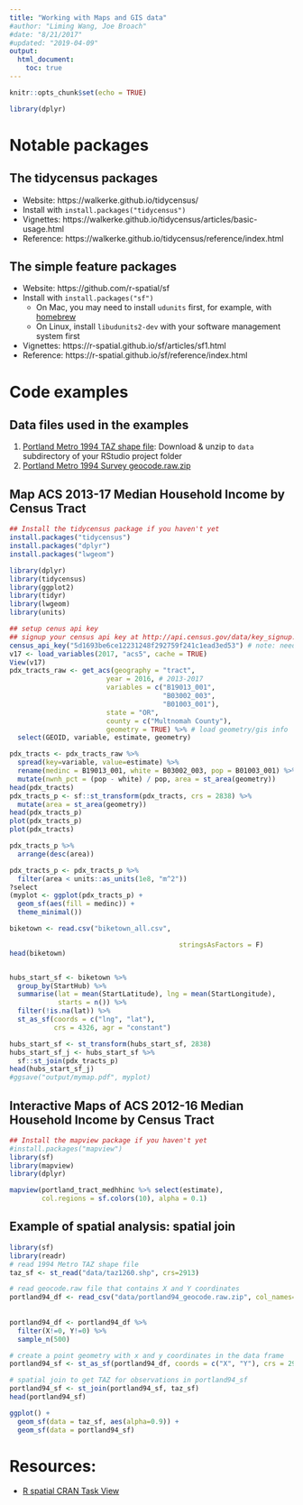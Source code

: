 ```yaml
---
title: "Working with Maps and GIS data"
#author: "Liming Wang, Joe Broach"
#date: "8/21/2017"
#updated: "2019-04-09"
output: 
  html_document:
    toc: true
---
```


```r
knitr::opts_chunk$set(echo = TRUE)

library(dplyr)

```

# Notable packages

## The tidycensus packages
- Website: https://walkerke.github.io/tidycensus/
- Install with `install.packages("tidycensus")`
- Vignettes: https://walkerke.github.io/tidycensus/articles/basic-usage.html
- Reference: https://walkerke.github.io/tidycensus/reference/index.html

## The simple feature packages
- Website: https://github.com/r-spatial/sf
- Install with `install.packages("sf")`
    - On Mac, you may need to install `udunits` first, for example, with [homebrew](https://stackoverflow.com/a/42387825/688693)
    - On Linux, install `libudunits2-dev` with your software management system first
- Vignettes: https://r-spatial.github.io/sf/articles/sf1.html
- Reference: https://r-spatial.github.io/sf/reference/index.html


# Code examples

## Data files used in the examples 

1. [Portland Metro 1994 TAZ shape file](data/taz1260.shp.zip): Download & unzip to `data` subdirectory of your RStudio project folder
2. [Portland Metro 1994 Survey geocode.raw.zip](data/portland94_geocode.raw.zip)

## Map ACS 2013-17 Median Household Income by Census Tract

```r
## Install the tidycensus package if you haven't yet
install.packages("tidycensus")
install.packages("dplyr")
install.packages("lwgeom")

library(dplyr)
library(tidycensus)
library(ggplot2)
library(tidyr)
library(lwgeom)
library(units)

## setup cenus api key
## signup your census api key at http://api.census.gov/data/key_signup.html
census_api_key("5d1693be6ce12231248f292759f241c1ead3ed53") # note: needed to re-build website
v17 <- load_variables(2017, "acs5", cache = TRUE)
View(v17)
pdx_tracts_raw <- get_acs(geography = "tract", 
                        year = 2016, # 2013-2017
                        variables = c("B19013_001",
                                      "B03002_003",
                                      "B01003_001"),
                        state = "OR", 
                        county = c("Multnomah County"),
                        geometry = TRUE) %>% # load geometry/gis info
  select(GEOID, variable, estimate, geometry)

pdx_tracts <- pdx_tracts_raw %>%
  spread(key=variable, value=estimate) %>%
  rename(medinc = B19013_001, white = B03002_003, pop = B01003_001) %>%
  mutate(nwnh_pct = (pop - white) / pop, area = st_area(geometry))
head(pdx_tracts)
pdx_tracts_p <- sf::st_transform(pdx_tracts, crs = 2838) %>%
  mutate(area = st_area(geometry))
head(pdx_tracts_p)
plot(pdx_tracts_p)
plot(pdx_tracts)

pdx_tracts_p %>%
  arrange(desc(area))

pdx_tracts_p <- pdx_tracts_p %>%
  filter(area < units::as_units(1e8, "m^2"))
?select
(myplot <- ggplot(pdx_tracts_p) + 
  geom_sf(aes(fill = medinc)) +
  theme_minimal())

biketown <- read.csv("biketown_all.csv",

                                          stringsAsFactors = F)
head(biketown)


hubs_start_sf <- biketown %>%
  group_by(StartHub) %>%
  summarise(lat = mean(StartLatitude), lng = mean(StartLongitude),
            starts = n()) %>%
  filter(!is.na(lat)) %>%
  st_as_sf(coords = c("lng", "lat"), 
           crs = 4326, agr = "constant")

hubs_start_sf <- st_transform(hubs_start_sf, 2838)
hubs_start_sf_j <- hubs_start_sf %>%
  sf::st_join(pdx_tracts_p)
head(hubs_start_sf_j)
#ggsave("output/mymap.pdf", myplot)

```

## Interactive Maps of ACS 2012-16 Median Household Income by Census Tract

```r
## Install the mapview package if you haven't yet
#install.packages("mapview")
library(sf)
library(mapview)
library(dplyr)

mapview(portland_tract_medhhinc %>% select(estimate), 
        col.regions = sf.colors(10), alpha = 0.1)
```

## Example of spatial analysis: spatial join

```r
library(sf)
library(readr)
# read 1994 Metro TAZ shape file
taz_sf <- st_read("data/taz1260.shp", crs=2913)

# read geocode.raw file that contains X and Y coordinates
portland94_df <- read_csv("data/portland94_geocode.raw.zip", col_names=c("uid", "X", "Y", "case_id", 
                                                                       "freq", "rtz", "sid", 
                                                                       "totemp94", "retemp94"))
portland94_df <- portland94_df %>% 
  filter(X!=0, Y!=0) %>% 
  sample_n(500)

# create a point geometry with x and y coordinates in the data frame
portland94_sf <- st_as_sf(portland94_df, coords = c("X", "Y"), crs = 2913)

# spatial join to get TAZ for observations in portland94_sf
portland94_sf <- st_join(portland94_sf, taz_sf)
head(portland94_sf)

ggplot() +
  geom_sf(data = taz_sf, aes(alpha=0.9)) +
  geom_sf(data = portland94_sf)
```

# Resources:
- [R spatial CRAN Task View](https://cran.r-project.org/web/views/Spatial.html)

